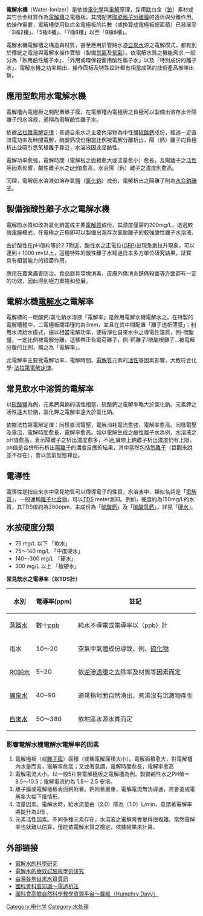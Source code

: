 {{Unreferenced |time=2008-01-19T01:52:41+00:00 }}
'''電解水機'''（Water-Ionizer）是依據[[電化學|電化學]]與[[電解|電解]]原理，採用[[鈦|鈦]]白金（[[鉑|鉑]]）素材或其它合金材質作為[[電解槽|電解槽]]之電極板，其間配置[[陶瓷離子分離膜|陶瓷離子分離膜]]的透析與分離作用。依操作需要，電解槽使用鈦白金電極板的片數（或換算成電極板總面積）已發展至「3極2槽」、「5極4槽」、「7極6槽」以至「9極8槽」。

電解水機電解槽之構造與材質，甚至應用於管路水道[[自來水|自來水]]源之電解模式，都有別於傳統之電池與電解水操作實驗（製備[[氫氣|氫氣]]及[[氧氣|氧氣]]）。依電解水質之機能需求,一般分為「飲用鹼性離子水」、「外用或環保殺菌用酸性離子水」以及「特別成份的離子水」。電解水機之功率輸出、操作面板及特殊設計都有相當成熟的技術產品推陳出新。

== 應用型飲用水電解水機 ==
電解槽內電極板之間配置離子膜，在電解槽內電極板之負極可以製備出溶存水合陽離子的水溶液，通稱為電解鹼性離子水。

依據[[法拉第電解定律|法拉第電解定律]]：普通自來水之主要內溶物為中性鹽[[硫酸鈣|硫酸鈣]]成份，經過一定直流電功率及時間電解，硫酸鈣成份相當比例被電解分離析出，陽（鈣）離子向負極析出並吸引氫氧根離子靠近，水溶液因此呈鹼性。

電解功率愈強，電解時間（電解板之面積愈大或流量愈小）愈長，及陽離子之[[活性|活性]]等因素影響，鹼性離子水之[[pH|pH]]值愈高，水合陽（鈣）離子之濃度則愈高。

同理，電解前水溶液如溶存氯鹽（[[氯化鈉|氯化鈉]]）成份，電解析出之陽離子則為[[水合鈉離子|水合鈉離子]]。

== 製備強酸性離子水之電解水機 ==
電解前水質如改為氯化鈉當成主要[[電解質|電解質]]成份，其濃度僅需約200mg/L，透過較強[[電解|電解]]模式，在電極之正極即可以製備出溶存次氯酸離子的較強酸性離子水溶液。

由於酸性在pH值約等於2.7附近，酸性水之正電位([[ORP|ORP]])出現急劇拉升現象，可以達到＋1000 mv以上，這種特殊的酸性離子水經過日本多方單位研究結果，証實具有相當能力的殺菌作用。

應用在農業蟲害防治、食品器具環境消毒、皮膚外傷消炎鎮痛殺菌等方面都有一定的功效，因此得到極力重視和發展。

== 電解水機[[電解水|電解水]]之電解率 ==
電解標的－硫酸鈣/氯化鈉水溶液「電解率」是飲用電解水機電解水之。在特製的電解槽體中，二電極板間距僅約為3mm，並且在其中間配置「離子透析薄膜」；利用水流給水模式，施以相當電解功率，使得淨化自來水中之導電性溶質，例-硫酸鹽，一定比例被電解分離，這樣帶正負電荷離子，例-鈣離子/硫酸根離子…被電解分離的比例，稱之為「電解率」。

此電解率主要受電解功率、電解時間、[[電解質|電解質]]元素的[[活性|活性]]等因素影響，大致符合化學-[[法拉第電解定律|法拉第電解定律]]。

== 常見飲水中溶質的電解率 ==
以[[硫酸鹽|硫酸鹽]]為例，元素鈣與鈉的活性相當，硫酸鈣之電解率略大於氯化鈉。元素鉀之活性遠大於鈉，氯化鉀之電解率遠大於氯化鈉。

依據法拉第電解定律：同樣直流電壓，電解消耗電流愈強，電解率愈高。同樣電壓及電流，電解時間愈長，電解率愈高。如以電解生成之鹼性離子水為例，水溶液之pH值愈高，表示陽離子之析出濃度愈多，不過,實際上鈉離子析出濃度仍有上限，ph值是合併所有析出[[陽離子|陽離子]]的濃度反應的結果，其中當然包括[[氫離子|氫離子]]（巨觀來說並不存在），會以氫氣型態釋出。

== 電導性 ==
電導性是指自來水中常見物質可以傳導電子的性質，水溶液中，類似名詞是「[[電解質|電解質]]」，一般通稱[[離子化合物|離子化合物]]，可以[[TDS|TDS]] meter測知。例如，硬度約為150mg/L的水質，其TDS值約為280ppm，主成份為「[[硫酸鈣|硫酸鈣]]」及「[[碳酸氫鈣|碳酸氫鈣]]」，詳見「[[硬水|硬水]]」。

== 水按硬度分類 ==
*75 mg/L 以下 「軟水」
*75～140 mg/L 「中度硬水」
*140～300 mg/L 「硬水」
*300 mg/L 以上 「極硬水」

'''常見飲水之電導率（以TDS計）''' 

{| class="wikitable" 
! 水別
! 電導率(ppm)
! 註記
|-
| [[蒸餾水|蒸餾水]]
| 數十[[ppb|ppb]]
| 純水不導電或電導率以（ppb）計
|-
| 雨水
| 10～20
| 空氣中氣體成份導致，例、[[硫化物|硫化物]]
|-
| [http://RO純水 RO純水]{{dead link|date=2018年5月 |bot=InternetArchiveBot |fix-attempted=yes }}
| 5~20
| 依[[逆滲透膜|逆滲透膜]]之去除率及材質等因素而定
|-
| [[礦泉水|礦泉水]]
| 40~90
| 通常指地面自然湧出，煮沸沒有沉澱物產生
|-
| [[自來水|自來水]] 
| 50～380
| 依地區水源水質而定
|}

=== 影響電解水機電解水電解率的因素 ===
#電解極板（或[[離子膜|離子膜]]）面積（或稱電解面積大小）。電解面積愈大，對電解槽內水量而言，電解率愈高；又或者意謂，電解時間愈長，電解率愈高
#電解電流大小。以一般5片裝電解極板之電解槽為例，製備鹼性水之PH值＝8.5～10.5；電解電流約為 1.5～ 2.5 安培。
#離子膜或電解極板表面鈣附著。鈣附著嚴重，電解電流無法導通，將會造成電解率大幅下降情形。
#流量因素。電解水時，給水流量由（2.0）降為（1.0）L/min，意謂著電解率將提升為2倍 。
#元素活性因素。不同多種元素存在，水溶液之電解將會變得很複雜。當然電解率也就難以估算，僅能依電解水質之檢定，依據結果來計算。

==外部链接==
* [https://web.archive.org/web/20080201061733/http://watershed.net/iw-scientific_research.aspx 電解水的科學研究]
* [https://web.archive.org/web/20080208155142/http://www.nihon-trim.co.jp/research/conference/2006.html 電解水的療效試驗與學術研究]
* [https://web.archive.org/web/20120603023141/http://tsm.epa.gov.tw/drinkwater/index-13.htm 台灣各地自來水質資訊]
* [https://web.archive.org/web/20130518120854/http://web1.nsc.gov.tw/ct.aspx?xItem=10503&ctNode=40&mp=1 國科會科普知識～電透析法]
* [http://highscope.ch.ntu.edu.tw/wordpress/?p=3249 國科會高瞻自然科學教學資源平台～戴維（Humphry Davy）]

[[Category:电化学|Category:电化学]]
[[Category:水处理|Category:水处理]]